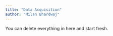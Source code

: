 ```yaml
---
title: "Data Acquisition"
author: "Milan Bhardwaj"
---
```


::: callout-note
You can delete everything in here and start fresh.
:::